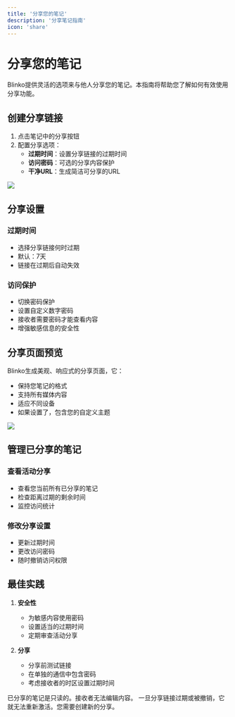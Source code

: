 ```yaml
---
title: '分享您的笔记'
description: '分享笔记指南'
icon: 'share'
---
```


# 分享您的笔记

Blinko提供灵活的选项来与他人分享您的笔记。本指南将帮助您了解如何有效使用分享功能。

## 创建分享链接

1. 点击笔记中的分享按钮
2. 配置分享选项：
   - **过期时间**：设置分享链接的过期时间
   - **访问密码**：可选的分享内容保护
   - **干净URL**：生成简洁可分享的URL

<img className="rounded-2xl" src="/images/2025-01-08-14-44-49.png" />

## 分享设置

### 过期时间
- 选择分享链接何时过期
- 默认：7天
- 链接在过期后自动失效

### 访问保护
- 切换密码保护
- 设置自定义数字密码
- 接收者需要密码才能查看内容
- 增强敏感信息的安全性

## 分享页面预览

Blinko生成美观、响应式的分享页面，它：
- 保持您笔记的格式
- 支持所有媒体内容
- 适应不同设备
- 如果设置了，包含您的自定义主题

<img className="rounded-2xl" src="/images/2024-11-30-10-55-24.png" />

## 管理已分享的笔记

### 查看活动分享
- 查看您当前所有已分享的笔记
- 检查距离过期的剩余时间
- 监控访问统计

### 修改分享设置
- 更新过期时间
- 更改访问密码
- 随时撤销访问权限

## 最佳实践

1. **安全性**
   - 为敏感内容使用密码
   - 设置适当的过期时间
   - 定期审查活动分享

2. **分享**
   - 分享前测试链接
   - 在单独的通信中包含密码
   - 考虑接收者的时区设置过期时间

<Note>
已分享的笔记是只读的。接收者无法编辑内容。
</Note>

<Warning>
一旦分享链接过期或被撤销，它就无法重新激活。您需要创建新的分享。
</Warning>

